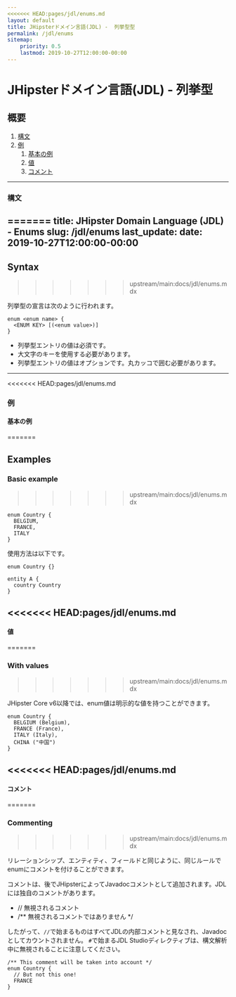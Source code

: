 ```yaml
---
<<<<<<< HEAD:pages/jdl/enums.md
layout: default
title: JHipsterドメイン言語(JDL) -  列挙型型
permalink: /jdl/enums
sitemap:
    priority: 0.5
    lastmod: 2019-10-27T12:00:00-00:00
---
```


# <i class="fa fa-star"></i> JHipsterドメイン言語(JDL) - 列挙型

## 概要

1. [構文](#構文)
1. [例](#例)
   1. [基本の例](#基本の例)
   1. [値](#値)
   1. [コメント](#コメント)

---

### 構文
=======
title: JHipster Domain Language (JDL) - Enums
slug: /jdl/enums
last_update:
  date: 2019-10-27T12:00:00-00:00
---

## Syntax
>>>>>>> upstream/main:docs/jdl/enums.mdx

列挙型の宣言は次のように行われます。

```jdl
enum <enum name> {
  <ENUM KEY> [(<enum value>)]
}
```

  - 列挙型エントリの値は必須です。
  - 大文字のキーを使用する必要があります。
  - 列挙型エントリの値はオプションです。丸カッコで囲む必要があります。

---

<<<<<<< HEAD:pages/jdl/enums.md
### 例


#### 基本の例
=======
## Examples

### Basic example
>>>>>>> upstream/main:docs/jdl/enums.mdx

```jdl
enum Country {
  BELGIUM,
  FRANCE,
  ITALY
}
```

使用方法は以下です。

```jdl
enum Country {}

entity A {
  country Country
}
```

<<<<<<< HEAD:pages/jdl/enums.md
---

#### 値
=======
### With values
>>>>>>> upstream/main:docs/jdl/enums.mdx

JHipster Core v6以降では、enum値は明示的な値を持つことができます。

```jdl
enum Country {
  BELGIUM (Belgium),
  FRANCE (France),
  ITALY (Italy),
  CHINA ("中国")
}
```

<<<<<<< HEAD:pages/jdl/enums.md
---

#### コメント
=======
### Commenting
>>>>>>> upstream/main:docs/jdl/enums.mdx

リレーションシップ、エンティティ、フィールドと同じように、同じルールでenumにコメントを付けることができます。

コメントは、後でJHipsterによってJavadocコメントとして追加されます。JDLには独自のコメントがあります。
  - // 無視されるコメント
  - /** 無視されるコメントではありません */

したがって、`//`で始まるものはすべてJDLの内部コメントと見なされ、Javadocとしてカウントされません。
`#`で始まるJDL Studioディレクティブは、構文解析中に無視されることに注意してください。

```jdl
/** This comment will be taken into account */
enum Country {
  // But not this one!
  FRANCE
}
```
